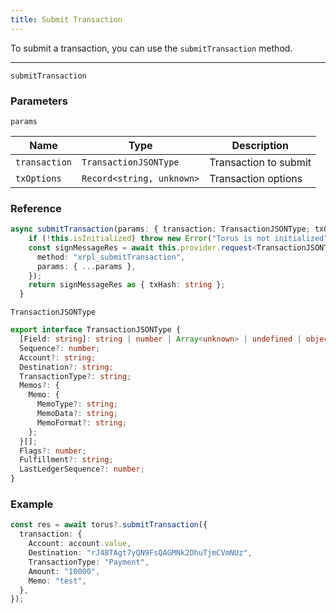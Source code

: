 ```yaml
---
title: Submit Transaction
---
```


To submit a transaction, you can use the `submitTransaction` method.

---

`submitTransaction`

### Parameters

`params`

| Name          | Type                      | Description           |
| ------------- | ------------------------- | --------------------- |
| `transaction` | `TransactionJSONType`     | Transaction to submit |
| `txOptions`   | `Record<string, unknown>` | Transaction options   |

### Reference

```typescript
async submitTransaction(params: { transaction: TransactionJSONType; txOptions?: Record<string, unknown> }): Promise<{ txHash: string }> {
    if (!this.isInitialized) throw new Error("Torus is not initialized");
    const signMessageRes = await this.provider.request<TransactionJSONType, { txHash: string }>({
      method: "xrpl_submitTransaction",
      params: { ...params },
    });
    return signMessageRes as { txHash: string };
  }
```

`TransactionJSONType`

```typescript
export interface TransactionJSONType {
  [Field: string]: string | number | Array<unknown> | undefined | object | boolean;
  Sequence?: number;
  Account?: string;
  Destination?: string;
  TransactionType?: string;
  Memos?: {
    Memo: {
      MemoType?: string;
      MemoData?: string;
      MemoFormat?: string;
    };
  }[];
  Flags?: number;
  Fulfillment?: string;
  LastLedgerSequence?: number;
}
```

### Example

```typescript
const res = await torus?.submitTransaction({
  transaction: {
    Account: account.value,
    Destination: "rJ48TAgt7yQN9FsQAGMNk2DhuTjmCVmNUz",
    TransactionType: "Payment",
    Amount: "10000",
    Memo: "test",
  },
});
```
